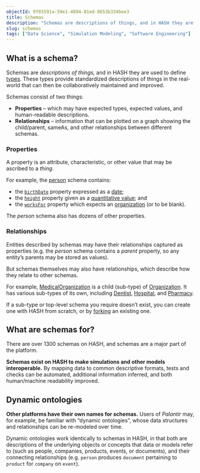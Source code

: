 ```yaml
---
objectId: 9f03591a-59e1-4894-81ed-8653b334bee3
title: Schemas
description: "Schemas are descriptions of things, and in HASH they are used to describe 'types'. These make simulations interoperable, and data more understandable."
slug: schemas
tags: ["Data Science", "Simulation Modeling", "Software Engineering"]
---
```


## What is a schema?

Schemas are _descriptions of things,_ and in HASH they are used to define [types](/glossary/types). These types provide standardized descriptions of things in the real-world that can then be collaboratively maintained and improved.

Schemas consist of two things:

- **Properties** – which may have expected types, expected values, and human-readable descriptions.
- **Relationships** – information that can be plotted on a graph showing the child/parent, sameAs, and other relationships between different schemas.

### Properties

A property is an attribute, characteristic, or other value that may be ascribed to a _thing_.

For example, the [person](https://simulation.hash.ai/@schema/schemas/Person) schema contains:

- the [`birthDate`](https://simulation.hash.ai/@schema/schemas/birthDate) property expressed as a [date](https://simulation.hash.ai/@schema/schemas/Date);
- the [`height`](https://simulation.hash.ai/@schema/schemas/height) property given as a [quantitative value](https://simulation.hash.ai/@schema/schemas/QuantitativeValue); and
- the [`worksFor`](https://simulation.hash.ai/@schema/schemas/worksFor) property which expects an [organization](https://simulation.hash.ai/@schema/schemas/Organization) (or to be blank).

The _person_ schema also has dozens of other properties.

### Relationships

Entities described by schemas may have their relationships captured as properties (e.g. the _person_ schema contains a _parent_ property, so any entity’s parents may be stored as values).

But schemas themselves may also have relationships, which describe how they relate to other schemas.

For example, [MedicalOrganization](https://simulation.hash.ai/@schema/schemas/MedicalOrganization) is a child (sub-type) of [Organization](https://simulation.hash.ai/@schema/schemas/Organization). It has various sub-types of its own, including [Dentist](https://simulation.hash.ai/@schema/schemas/Dentist), [Hospital](https://simulation.hash.ai/@schema/schemas/Hospital), and [Pharmacy](https://simulation.hash.ai/@schema/schemas/Pharmacy).

If a sub-type or top-level schema you require doesn’t exist, you can create one with HASH from scratch, or by [forking](/glossary/fork) an existing one.

## What are schemas for?

There are over 1300 schemas on HASH, and schemas are a major part of the platform.

**Schemas exist on HASH to make simulations and other models interoperable.** By mapping data to common descriptive formats, tests and checks can be automated, additional information inferred, and both human/machine readability improved.

## Dynamic ontologies

**Other platforms have their own names for schemas.** Users of _Palantir_ may, for example, be familiar with “dynamic ontologies”, whose data structures and relationships can be re-modeled over time.

Dynamic ontologies work identically to schemas in HASH, in that both are descriptions of the underlying objects or concepts that data or models refer to (such as people, companies, products, events, or documents), and their connecting relationships (e.g. `person` produces `document` pertaining to `product` for `company` on `event`).
